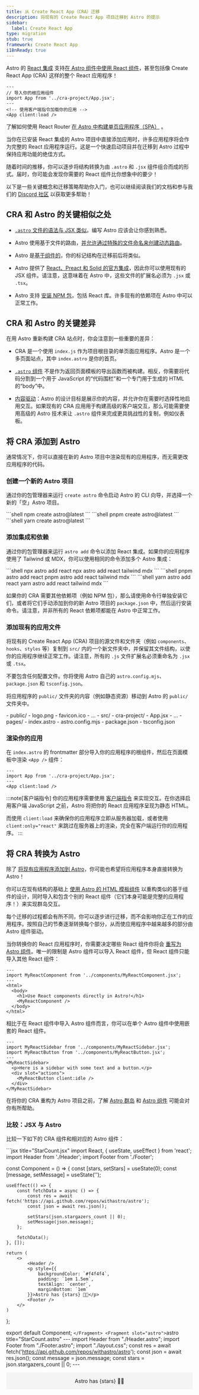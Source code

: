 ```yaml
---
title: 从 Create React App（CRA）迁移
description: 将现有的 Create React App 项目迁移到 Astro 的提示
sidebar:
  label: Create React App
type: migration
stub: true
framework: Create React App
i18nReady: true
---
```


Astro 的 [React 集成](/zh-cn/guides/integrations-guide/react/) 支持[在 Astro 组件中使用 React 组件](/zh-cn/guides/framework-components/)，甚至包括像 Create React App (CRA) 这样的整个 React 应用程序！

```astro title="src/pages/index.astro"
---
// 导入你的根应用组件
import App from '../cra-project/App.jsx';
---
<!-- 使用客户端指令加载你的应用 -->
<App client:load />
```
<ReadMore>了解如何使用 React Router [在 Astro 中构建单页应用程序（SPA）](https://logsnag.com/blog/react-spa-with-astro) <Badge text="外部" />。</ReadMore>

当你在已安装 React 集成的 Astro 项目中直接添加应用时，许多应用程序将会作为完整的 React 应用程序运行。这是一个快速启动项目并在迁移到 Astro 过程中保持应用功能的绝佳方式。

随着时间的推移，你可以逐步将结构转换为由 `.astro` 和 `.jsx` 组件组合而成的形式。届时，你可能会发现你需要的 React 组件比你想象中的要少！

以下是一些关键概念和迁移策略帮助你入门，也可以继续阅读我们的文档和参与我们的 [Discord 社区](https://astro.build/chat) 以获取更多帮助！

## CRA 和 Astro 的关键相似之处

-  [`.astro` 文件的语法与 JSX 类似](/zh-cn/reference/astro-syntax/#astro-和-jsx-间的差异)。编写 Astro 应该会让你感到熟悉。

-  Astro 使用基于文件的路由，[并允许通过特殊的文件命名来创建动态路由](/zh-cn/guides/routing/#动态路由)。

-  Astro 是[基于组件的](/zh-cn/basics/astro-components/)，你的标记结构在迁移前后将类似。

-  Astro 提供了 [React、Preact 和 Solid 的官方集成](/zh-cn/guides/integrations-guide/react/)，因此你可以使用现有的 JSX 组件。请注意，这意味着在 Astro 中，这些文件的扩展名必须为 `.jsx` 或 `.tsx`。

-  Astro 支持 [安装 NPM 包](/zh-cn/guides/imports/#npm-包)，包括 React 库。许多现有的依赖项在 Astro 中可以正常工作。

## CRA 和 Astro 的关键差异

在用 Astro 重新构建 CRA 站点时，你会注意到一些重要的差异：

-  CRA 是一个使用 `index.js` 作为项目根目录的单页面应用程序。Astro 是一个多页面站点，其中 `index.astro` 是你的首页。

-  [`.astro` 组件](/zh-cn/basics/astro-components/) 不是作为返回页面模板的导出函数而被构建。相反，你需要将代码分割到一个用于 JavaScript 的“代码围栏”和一个专门用于生成的 HTML 的“body”中。

-  [内容驱动](/zh-cn/concepts/why-astro/#内容驱动)：Astro 的设计目标是展示你的内容，并允许你在需要时选择性地启用交互。如果现有的 CRA 应用用于构建高级的客户端交互，那么可能需要使用高级的 Astro 技术来让 `.astro` 组件来完成更具挑战性的复制，例如仪表板。

## 将 CRA 添加到 Astro

通常情况下，你可以直接在新的 Astro 项目中渲染现有的应用程序，而无需更改应用程序的代码。

### 创建一个新的 Astro 项目

通过你的包管理器来运行 `create astro` 命令启动 Astro 的 CLI 向导，并选择一个新的「空」Astro 项目。

<PackageManagerTabs>
  <Fragment slot="npm">
  ```shell
  npm create astro@latest
  ```
  </Fragment>
  <Fragment slot="pnpm">
  ```shell
  pnpm create astro@latest
  ```
  </Fragment>
  <Fragment slot="yarn">
  ```shell
  yarn create astro@latest
  ```
  </Fragment>
</PackageManagerTabs>

### 添加集成和依赖

通过你的包管理器来运行 `astro add` 命令以添加 React 集成。如果你的应用程序使用了 Tailwind 或 MDX，你可以使用相同的命令添加多个 Astro 集成：

<PackageManagerTabs>
  <Fragment slot="npm">
  ```shell
  npx astro add react
  npx astro add react tailwind mdx
  ```
  </Fragment>
  <Fragment slot="pnpm">
  ```shell
  pnpm astro add react
  pnpm astro add react tailwind mdx
  ```
  </Fragment>
  <Fragment slot="yarn">
  ```shell
  yarn astro add react
  yarn astro add react tailwind mdx
  ```
  </Fragment>
</PackageManagerTabs>

如果你的 CRA 需要其他依赖项（例如 NPM 包），那么请使用命令行单独安装它们，或者将它们手动添加到你的新 Astro 项目的 `package.json` 中，然后运行安装命令。请注意，并非所有的 React 依赖项都能在 Astro 中正常工作。

### 添加现有的应用文件

将现有的 Create React App (CRA) 项目的源文件和文件夹（例如 `components`、`hooks`、`styles` 等）复制到 `src/` 内的一个新文件夹中，并保留其文件结构，以使你的应用程序继续正常工作。请注意，所有的 `.js` 文件扩展名必须重命名为 `.jsx` 或 `.tsx`。

不要包含任何配置文件。你将使用 Astro 自己的 `astro.config.mjs`、`package.json` 和 `tsconfig.json`。

将应用程序的 `public/` 文件夹的内容（例如静态资源）移动到 Astro 的 `public/` 文件夹中。

<FileTree>
- public/
  - logo.png
  - favicon.ico
  - ...
- src/
  - cra-project/
    - App.jsx
    - ...
  - pages/
    - index.astro
- astro.config.mjs
- package.json
- tsconfig.json
</FileTree>

### 渲染你的应用

在 `index.astro` 的 frontmatter 部分导入你的应用程序的根组件，然后在页面模板中渲染 `<App />` 组件：

```astro title="src/pages/index.astro"
---
import App from '../cra-project/App.jsx';
---
<App client:load />
```

:::note[客户端指令]
你的应用程序需要使用 [客户端指令](/zh-cn/reference/directives-reference/#客户端指令) 来实现交互。在你选择启用客户端 JavaScript 之前，Astro 将把你的 React 应用程序呈现为静态 HTML。

而使用 `client:load` 来确保你的应用程序立即从服务器加载，或者使用 `client:only="react"` 来跳过在服务器上的渲染，完全在客户端运行你的应用程序。
:::

## 将 CRA 转换为 Astro

除了 [将现有应用程序添加到 Astro](#将-cra-添加到-astro)，你可能也希望将应用程序本身直接转换为 Astro！

你可以在现有结构的基础上 [使用 Astro 的 HTML 模板组件](/zh-cn/basics/astro-components/) 以重构类似的基于组件的设计，同时导入和包含个别的 React 组件（它们本身可能是完整的应用程序！）来实现群岛交互。

每个迁移的过程都会有所不同，你可以逐步进行迁移，而不会影响你正在工作的应用程序。按照自己的节奏逐渐转换每个部分，从而使应用程序中越来越多的部分由 Astro 组件驱动。

当你转换你的 React 应用程序时，你需要决定哪些 React 组件你将会 [重写为 Astro 组件](#将-jsx-文件转换为-astro-文件)。唯一的限制是 Astro 组件可以导入 React 组件，但 React 组件只能导入其他 React 组件：

```astro title="src/pages/static-components.astro" ins={2,7}
---
import MyReactComponent from '../components/MyReactComponent.jsx';
---
<html>
  <body>
    <h1>Use React components directly in Astro!</h1>
    <MyReactComponent />
  </body>
</html>
```

相比于在 React 组件中导入 Astro 组件而言，你可以在单个 Astro 组件中使用嵌套的 React 组件。

```astro title="src/pages/nested-components.astro" {2,3,5,8,10}
---
import MyReactSidebar from '../components/MyReactSidebar.jsx';
import MyReactButton from '../components/MyReactButton.jsx';
---
<MyReactSidebar>
  <p>Here is a sidebar with some text and a button.</p>
  <div slot="actions">
    <MyReactButton client:idle />
  </div>
</MyReactSidebar>
```

在将你的 CRA 重构为 Astro 项目之前，了解 [Astro 群岛](/zh-cn/concepts/islands/) 和 [Astro 组件](/zh-cn/basics/astro-components/) 可能会对你有所帮助。

### 比较：JSX 与 Astro

比较一下如下的 CRA 组件和相对应的 Astro 组件：

<AstroJSXTabs>
  <Fragment slot="jsx">
    ```jsx title="StarCount.jsx"
    import React, { useState, useEffect } from 'react';
import Header from './Header';
import Footer from './Footer';

const Component = () => {
    const [stars, setStars] = useState(0);
    const [message, setMessage] = useState('');

    useEffect(() => {
        const fetchData = async () => {
            const res = await fetch('https://api.github.com/repos/withastro/astro');
            const json = await res.json();

            setStars(json.stargazers_count || 0);
            setMessage(json.message);
        };

        fetchData();
    }, []);

    return (
        <>
            <Header />
            <p style={{
                backgroundColor: `#f4f4f4`,
                padding: `1em 1.5em`,
                textAlign: `center`,
                marginBottom: `1em`
            }}>Astro has {stars} 🧑‍🚀</p>
            <Footer />
        </>
    )
};

export default Component;
    ```
  </Fragment>
  <Fragment slot="astro">
    ```astro title="StarCount.astro"
    ---
    import Header from "./Header.astro";
    import Footer from "./Footer.astro";
    import "./layout.css";
    const res = await fetch('https://api.github.com/repos/withastro/astro');
    const json = await res.json();
    const message = json.message;
    const stars = json.stargazers_count || 0;
    ---
    <Header />
    <p class="banner">Astro has {stars} 🧑‍🚀</p>
    <Footer />
    <style>
      .banner {
        background-color: #f4f4f4; 
        padding: 1em 1.5em;
        text-align: center;
        margin-bottom: 1em;
      }
    <style>
    ```
  </Fragment>
</AstroJSXTabs>

### 将 JSX 文件转换为 `.astro` 文件

下面是将 CRA（Create React App）的 `.js` 组件转换为 `.astro` 组件的一些建议：

1. 将现有 CRA 组件函数返回的 JSX 作为 HTML 模板的基础。

2. 将任何 [CRA 或 JSX 语法更改为 Astro](#参考将-cra-语法转换为-astro) 或 HTML 的标准规范。这包括 `{children}` 和 `className` 等。

3. 将任何必要的 JavaScript，包括导入语句，移动到 [「代码围栏」（`---`）](/zh-cn/basics/astro-components/#组件脚本) 中。注意：在 Astro 中，[条件性渲染内容](/zh-cn/reference/astro-syntax/#动态-html)的 JavaScript 通常直接写在 HTML 模板中。

4. 使用 [`Astro.props`](/zh-cn/reference/api-reference/#props) 访问之前传递给 CRA 函数的任何其他属性。

5. 决定是否需要将任何导入的组件转换为 Astro。你可以将它们暂时保留为 React 组件，或永久保留为 React 组件。但是，如果它们不需要交互性，你可能最终会想将它们转换为 `.astro` 组件！

6. 将 `useEffect()` 替换为导入语句或 [`import.meta.glob()`](/zh-cn/guides/imports/#importmetaglob) 来查询本地文件，使用 `fetch()` 来获取外部数据。

### 迁移测试

由于 Astro 输出原始的 HTML，因此可以使用构建步骤的输出来编写端到端测试。如果之前编写的端到端测试能够匹配 CRA 站点的标记，那么它们可能也可以直接使用。在 Astro 中，也可以导入和使用测试库（如 Jest 和 React Testing Library）来测试你的 React 组件。

了解更多详情，请参阅 Astro 的 [测试指南](/zh-cn/guides/testing/)。

## 参考：将 CRA 语法转换为 Astro

### 在 Astro 中转换 CRA 导入语句

将任何 [文件导入](/zh-cn/guides/imports/) 准确地更新为相对引用的文件路径。可以通过使用 [导入别名](/zh-cn/guides/typescript/#导入别名) 或完整写出相对路径来实现。

注意，`.astro` 和其他一些文件类型必须使用它们的完整文件扩展名进行导入。

```astro title="src/pages/authors/Fred.astro"
---
import Card from `../../components/Card.astro`;
---
<Card />
```

### 在 Astro 中转换 CRA 子组件属性

将任何 `{children}` 实例转换为 Astro 的 `<slot />`。Astro 不需要将 `{children}` 作为函数属性来传递，它会自动在 `<slot />` 中渲染子组件内容。

```astro title="src/components/MyComponent.astro" del={3-9} ins={11-13}
---
---
export default function MyComponent(props) { 
    return (
      <div>
        {props.children}
      </div>
    );  
}

<div>
  <slot />
</div>
```

传递多组子元素的 React 组件可以通过使用 [命名插槽](/zh-cn/basics/astro-components/#命名插槽) 转换为 Astro 组件。

了解更多有关于 [特定 `<slot />` 用法](/zh-cn/basics/astro-components/#插槽) 的内容。

### 在 Astro 中转换 CRA 数据获取

在 Create React App 组件中获取数据与 Astro 类似，只有一些细微的差别。

你需要移除任何副作用钩子（`useEffect`）的实例，然后使用 `import.meta.glob()` 或 `getCollection()`（或 `getEntryBySlug()`）从项目源代码的其他文件中获取数据。

要 [获取远程数据](/zh-cn/guides/data-fetching/)，请使用 `fetch()`。

这些数据请求是在 Astro 组件的 frontmatter 中进行的，并使用顶层的 await。

```astro title="src/pages/index.astro"
---
import { getCollection } from 'astro:content';

// 从 `src/content/blog/` 目录中获取所有条目
const allBlogPosts = await getCollection('blog');

// 从 `src/pages/posts/` 目录中获取所有条目
const allPosts = Object.values(import.meta.glob('../pages/posts/*.md', { eager: true }));

// 获取远程数据
const response = await fetch('https://randomuser.me/api/');
const data = await response.json();
const randomUser = data.results[0];
---
```

了解更多有关于 [使用 `import.meta.glob()`](/zh-cn/guides/imports/#importmetaglob) 导入本地文件、 [使用集合 API 查询](/zh-cn/guides/content-collections/#查询集合) 以及 [获取远程数据](/zh-cn/guides/data-fetching/) 的内容。

### 在 Astro 中转换 CRA 样式

你可能需要用 Astro 中其他可用的 CSS 选项来替换任何 [CSS-in-JS 库](https://github.com/withastro/astro/issues/4432)（例如 styled-components）。

如有必要，将任何行内样式对象（`style={{ fontWeight: "bold" }}`）转换为行内的 HTML 样式属性（`style="font-weight:bold;"`）。或者，使用 Astro 的 `<style>` 标签来实现作用域限定的 CSS 样式。

```astro title="src/components/Card.astro" del={1} ins={2}
<div style={{backgroundColor: `#f4f4f4`, padding: `1em`}}>{message}</div>
<div style="background-color: #f4f4f4; padding: 1em;">{message}</div>
```

如果已安装了 [Tailwind Vite 插件](/zh-cn/guides/styling/#tailwind)，则可以支持 Tailwind，并且不需要更改现有的 Tailwind 代码！

了解更多有关于 [Astro 中的样式](/zh-cn/guides/styling/) 的内容。

## 故障排除

你的 CRA 可能可以在 Astro 中正常工作！但是，你可能需要进行微小调整，以复制现有应用程序的功能和（或）样式。

如果在文档中未找到答案，请访问 [Astro 的 Discord](https://astro.build/chat)，并在我们的支持论坛上提问！
